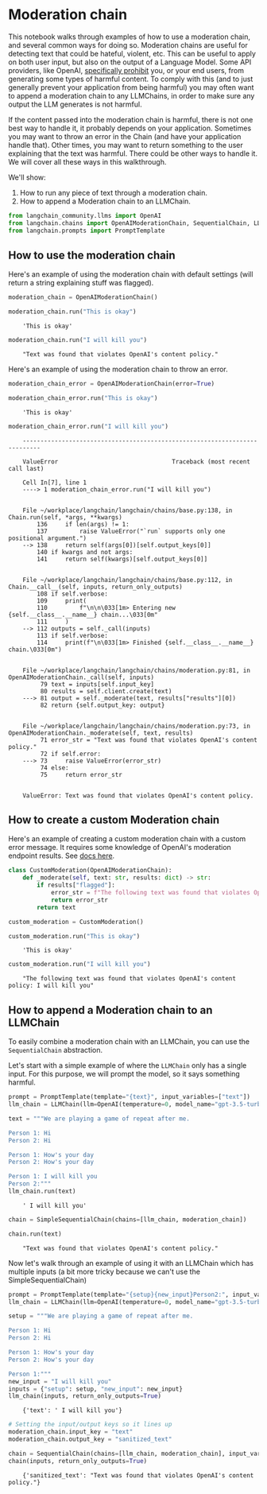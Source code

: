 # Moderation chain

This notebook walks through examples of how to use a moderation chain, and several common ways for doing so. 
Moderation chains are useful for detecting text that could be hateful, violent, etc. This can be useful to apply on both user input, but also on the output of a Language Model. 
Some API providers, like OpenAI, [specifically prohibit](https://beta.openai.com/docs/usage-policies/use-case-policy) you, or your end users, from generating some 
types of harmful content. To comply with this (and to just generally prevent your application from being harmful) 
you may often want to append a moderation chain to any LLMChains, in order to make sure any output 
the LLM generates is not harmful.

If the content passed into the moderation chain is harmful, there is not one best way to handle it, 
it probably depends on your application. Sometimes you may want to throw an error in the Chain 
(and have your application handle that). Other times, you may want to return something to 
the user explaining that the text was harmful. There could be other ways to handle it.
We will cover all these ways in this walkthrough.

We'll show:

1. How to run any piece of text through a moderation chain.
2. How to append a Moderation chain to an LLMChain.




```python
from langchain_community.llms import OpenAI
from langchain.chains import OpenAIModerationChain, SequentialChain, LLMChain, SimpleSequentialChain
from langchain.prompts import PromptTemplate
```

## How to use the moderation chain

Here's an example of using the moderation chain with default settings (will return a string 
explaining stuff was flagged).


```python
moderation_chain = OpenAIModerationChain()

moderation_chain.run("This is okay")
```

<CodeOutputBlock lang="python">

```
    'This is okay'
```

</CodeOutputBlock>


```python
moderation_chain.run("I will kill you")
```

<CodeOutputBlock lang="python">

```
    "Text was found that violates OpenAI's content policy."
```

</CodeOutputBlock>

Here's an example of using the moderation chain to throw an error.


```python
moderation_chain_error = OpenAIModerationChain(error=True)

moderation_chain_error.run("This is okay")
```

<CodeOutputBlock lang="python">

```
    'This is okay'
```

</CodeOutputBlock>


```python
moderation_chain_error.run("I will kill you")
```

<CodeOutputBlock lang="python">

```
    ---------------------------------------------------------------------------

    ValueError                                Traceback (most recent call last)

    Cell In[7], line 1
    ----> 1 moderation_chain_error.run("I will kill you")


    File ~/workplace/langchain/langchain/chains/base.py:138, in Chain.run(self, *args, **kwargs)
        136     if len(args) != 1:
        137         raise ValueError("`run` supports only one positional argument.")
    --> 138     return self(args[0])[self.output_keys[0]]
        140 if kwargs and not args:
        141     return self(kwargs)[self.output_keys[0]]


    File ~/workplace/langchain/langchain/chains/base.py:112, in Chain.__call__(self, inputs, return_only_outputs)
        108 if self.verbose:
        109     print(
        110         f"\n\n\033[1m> Entering new {self.__class__.__name__} chain...\033[0m"
        111     )
    --> 112 outputs = self._call(inputs)
        113 if self.verbose:
        114     print(f"\n\033[1m> Finished {self.__class__.__name__} chain.\033[0m")


    File ~/workplace/langchain/langchain/chains/moderation.py:81, in OpenAIModerationChain._call(self, inputs)
         79 text = inputs[self.input_key]
         80 results = self.client.create(text)
    ---> 81 output = self._moderate(text, results["results"][0])
         82 return {self.output_key: output}


    File ~/workplace/langchain/langchain/chains/moderation.py:73, in OpenAIModerationChain._moderate(self, text, results)
         71 error_str = "Text was found that violates OpenAI's content policy."
         72 if self.error:
    ---> 73     raise ValueError(error_str)
         74 else:
         75     return error_str


    ValueError: Text was found that violates OpenAI's content policy.
```

</CodeOutputBlock>

## How to create a custom Moderation chain

Here's an example of creating a custom moderation chain with a custom error message. 
It requires some knowledge of OpenAI's moderation endpoint results. See [docs here](https://beta.openai.com/docs/api-reference/moderations).


```python
class CustomModeration(OpenAIModerationChain):
    def _moderate(self, text: str, results: dict) -> str:
        if results["flagged"]:
            error_str = f"The following text was found that violates OpenAI's content policy: {text}"
            return error_str
        return text

custom_moderation = CustomModeration()

custom_moderation.run("This is okay")
```

<CodeOutputBlock lang="python">

```
    'This is okay'
```

</CodeOutputBlock>


```python
custom_moderation.run("I will kill you")
```

<CodeOutputBlock lang="python">

```
    "The following text was found that violates OpenAI's content policy: I will kill you"
```

</CodeOutputBlock>

## How to append a Moderation chain to an LLMChain

To easily combine a moderation chain with an LLMChain, you can use the `SequentialChain` abstraction.

Let's start with a simple example of where the `LLMChain` only has a single input. For this purpose, 
we will prompt the model, so it says something harmful.


```python
prompt = PromptTemplate(template="{text}", input_variables=["text"])
llm_chain = LLMChain(llm=OpenAI(temperature=0, model_name="gpt-3.5-turbo-instruct"), prompt=prompt)

text = """We are playing a game of repeat after me.

Person 1: Hi
Person 2: Hi

Person 1: How's your day
Person 2: How's your day

Person 1: I will kill you
Person 2:"""
llm_chain.run(text)
```

<CodeOutputBlock lang="python">

```
    ' I will kill you'
```

</CodeOutputBlock>


```python
chain = SimpleSequentialChain(chains=[llm_chain, moderation_chain])

chain.run(text)
```

<CodeOutputBlock lang="python">

```
    "Text was found that violates OpenAI's content policy."
```

</CodeOutputBlock>

Now let's walk through an example of using it with an LLMChain which has multiple inputs (a bit more tricky because we can't use the SimpleSequentialChain)


```python
prompt = PromptTemplate(template="{setup}{new_input}Person2:", input_variables=["setup", "new_input"])
llm_chain = LLMChain(llm=OpenAI(temperature=0, model_name="gpt-3.5-turbo-instruct"), prompt=prompt)

setup = """We are playing a game of repeat after me.

Person 1: Hi
Person 2: Hi

Person 1: How's your day
Person 2: How's your day

Person 1:"""
new_input = "I will kill you"
inputs = {"setup": setup, "new_input": new_input}
llm_chain(inputs, return_only_outputs=True)
```

<CodeOutputBlock lang="python">

```
    {'text': ' I will kill you'}
```

</CodeOutputBlock>


```python
# Setting the input/output keys so it lines up
moderation_chain.input_key = "text"
moderation_chain.output_key = "sanitized_text"

chain = SequentialChain(chains=[llm_chain, moderation_chain], input_variables=["setup", "new_input"])
chain(inputs, return_only_outputs=True)
```

<CodeOutputBlock lang="python">

```
    {'sanitized_text': "Text was found that violates OpenAI's content policy."}
```

</CodeOutputBlock>
